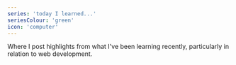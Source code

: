 ```yaml
---
series: 'today I learned...'
seriesColour: 'green'
icon: 'computer'
---
```


Where I post highlights from what I've been learning recently, particularly in relation to web&nbsp;development.
